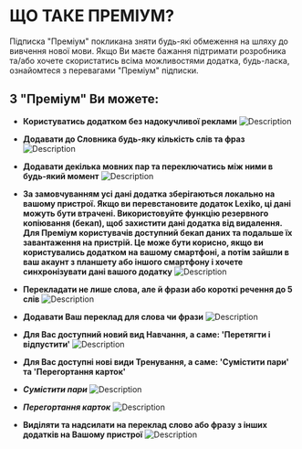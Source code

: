 # **ЩО ТАКЕ ПРЕМІУМ?**

Підписка "Преміум" покликана зняти будь-які обмеження на шляху до вивчення нової мови. Якщо Ви маєте бажання підтримати розробника та/або хочете скористатись всіма можливостями додатка, будь-ласка, ознайомтеся з перевагами "Преміум" підписки.

## **З "Преміум" Ви можете:**

- **Користуватись додатком без надокучливої реклами**
  ![Description](/premium/assets/ad_free.png)

- **Додавати до Словника будь-яку кількість слів та фраз**
  ![Description](/premium/assets/no_limits.png)

- **Додавати декілька мовних пар та переключатись між ними в будь-який момент**
  ![Description](/premium/assets/multiple_lang_pairs_ukr.png)

- **За замовчуванням усі дані додатка зберігаються локально на вашому пристрої. Якщо ви перевстановите додаток Lexiko, ці дані можуть бути втрачені. Використовуйте функцію резервного копіювання (бекап), щоб захистити дані додатка від видалення. Для Преміум користувачів доступний бекап даних та подальше їх завантаження на пристрій. Це може бути корисно, якщо ви користувались додатком на вашому смартфоні, а потім зайшли в ваш акаунт з планшету або іншого смартфону і хочете синхронізувати дані вашого додатку**
  ![Description](/premium/assets/backup_ukr.webp)

- **Перекладати не лише слова, але й фрази або короткі речення до 5 слів**
  ![Description](/premium/assets/translate_phrases_ukr.png)

- **Додавати Ваш переклад для слова чи фрази**
  ![Description](/premium/assets/custom_translate_ukr.png)

- **Для Вас доступний новий вид Навчання, а саме: 'Перетягти і відпустити'**
  ![Description](/premium/assets/match_pairs_learning.gif)

- **Для Вас доступні нові види Тренування, а саме: 'Сумістити пари' та 'Перегортання карток'**

- **_Сумістити пари_**
  ![Description](/premium/assets/match_pairs_training.gif)

- **_Перегортання карток_**
  ![Description](/premium/assets/flip_cards_training.gif)

- **Виділяти та надсилати на переклад слово або фразу з інших додатків на Вашому пристрої**
  ![Description](/premium/assets/send_other_apps.gif)
